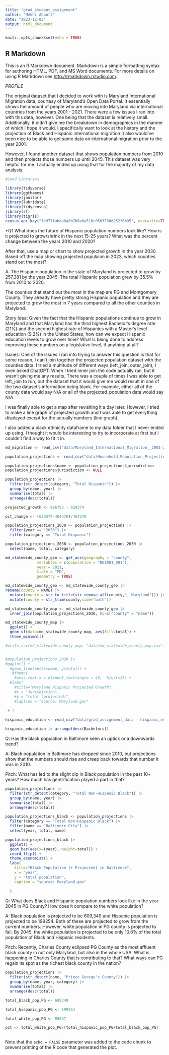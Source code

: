```yaml
---
title: "grad_student_assignment"
author: "Mekhi Abbott"
date: "2023-12-03"
output: html_document
---
```


```r
knitr::opts_chunk$set(echo = TRUE)
```

## R Markdown

This is an R Markdown document. Markdown is a simple formatting syntax for authoring HTML, PDF, and MS Word documents. For more details on using R Markdown see <http://rmarkdown.rstudio.com>.

*PROFILE*

The original dataset that I decided to work with is Maryland International Migration data, courtesy of Maryland's Open Data Portal. It essentially shows the amount of people who are moving into Maryland via international countries from the years 2001 - 2021. There were a few issues I ran into with this data, however. One being that the dataset is relatively small. Additionally, it didn't give me the breakdown in demographics in the manner of which I hope it would. I specifically want to look at the history and the projection of Black and Hispanic international migration.It also would've been nice to be able to get some data on international migration prior to the year 2001. 

However, I found another dataset that shows population numbers from 2010 and then projects those numbers up until 2045. This dataset was very helpful for me. I actually ended up using that for the majority of my data analysis.

```r
#Load Libraries

library(tidyverse)
library(ggthemes)
library(janitor)
library(lubridate)
library(tidycensus)
library(sf)
library(tigris)
census_api_key("fe977fabda8a0b7b6a0a516c0563730d252f6b35", overwrite=TRUE)

```

*Q1
What does the future of Hispanic population numbers look like? How is it projected to grow/shrink in the next 15-25 years? What was the percent change between the years 2010 and 2020?

After that, use a map or chart to show projected growth in the year 2030. Based off the map showing projected populaion in 2023, which counties stand out the most?

A: The Hispanic population in the state of Maryland is projected to grow by 257,381 by the year 2045. The total Hispanic population grew by 35.5% from 2010 to 2020. 

The counties that stand out the most in the map are PG and Montgomery County. They already have pretty strong Hispanic population and they are projected to grow the most in 7 years compared to all the other counties in Maryland.

Story Idea: Given the fact that the Hispanic populations continue to grow in Maryland and that Maryland has the third highest Bachelor's degree rate (21%) and the second highest rate of Hispanics with a Master's level education (9.2%) in the United States, how can we expect Hispanic education levels to grow over time? What is being done to address improving these numbers on a legislative level, if anything at all? 

Issues: One of the issues I ran into trying to answer this question is that for some reason, I can't join together the projected population dataset with the counties data. I tried a multitude of different ways (left_join, outer_join), I even asked ChatGPT. When I tried inner join the code actually ran, but it wasn't giving me any results. There was a couple of times I was able to get left_join to run, but the dataset that it would give me would result in one of the two dataset's information being blank. For example, either all of the county data would say N/A or all of the projected_population data would say N/A. 

I was finally able to get a map after revisiting it a day later. However, I tried to make a line graph of projected growth and I was able to get everything displayed except for the actually numbers (line graph).

I also added a black ethnicity dataframe to my data folder that I never ended up using. I thought it would be interesting to try to incorporate at first but I couldn't find a way to fit it in. 


```r
md_migration <- read_csv("data/Maryland_International_Migration__2001-2021.csv")

population_projections <- read_csv("data/Household_Population_Projections_for_Non-Hispanic_White_and_All_Other_by_Age__Sex_and_Race.csv") |> clean_names()

population_projections$name <- population_projections$jurisdiction
population_projections$jurisdiction <- NULL

population_projections |> 
  filter(str_detect(category, "Total Hispanic")) |>
  group_by(name, year) |>
  summarise(total) |>
  arrange(desc(total))

projected_growth <- 886755 - 629374

pct_change <- (629374-464376)/464376

population_projections_2030 <- population_projections |>
  filter(year == "2030") |> 
  filter(category == "Total Hispanic")

population_projections_2030 <- population_projections_2030 |>
  select(name, total, category)

md_statewide_county_geo <- get_acs(geography = "county",
              variables = c(population = "B01001_001"),
              year = 2021,
              state = "MD",
              geometry = TRUE)

md_statewide_county_geo <- md_statewide_county_geo |>
rename(county = NAME) |>
  mutate(county = str_to_title(str_remove_all(county,", Maryland"))) |>
  mutate(county = str_trim(county,side="both"))

md_statewide_county_map <- md_statewide_county_geo |>
  inner_join(population_projections_2030, by=c("county" = "name"))

md_statewide_county_map |>
  ggplot() +
  geom_sf(data=md_statewide_county_map, aes(fill=total)) +
  theme_minimal()

#write_csv(md_statewide_county_map, "data/md_statewide_county_map.csv")


#population_projections_2030 |>
#ggplot() +
  #geom_line(aes(x=name, y=total)) +
   #theme(
    #axis.text.x = element_text(angle = 45,  hjust=1)) +
  #labs(
    #title="Maryland Hispanic Projected Growth",
    #x = "Jurisdiction",
    #y = "total (projected)",
    #caption = "source: Maryland.gov" 
    
 # )

hispanic_education <- read_csv("data/grad_assignment_data - hispanic_education.csv")

hispanic_education |> arrange(desc(Bachelors))


```
Q: Has the black population in Baltimore seen an uptick or a downwards trend? 

A: Black population in Baltimore has dropped since 2010, but projections show that the numbers should rise and creep back towards that number it was in 2010. 

Pitch: What has led to the slight dip in Black population in the past 10+ years? How much has gentrification played a part in that?
```r

population_projections |>
  filter(str_detect(category, "Total Non-Hispanic Black")) |>
  group_by(name, year) |>
  summarise(total) |>
  arrange(desc(total))

population_projections_black <- population_projections |>
  filter(category == "Total Non-Hispanic Black") |>
  filter(name == "Baltimore City") |>
  select(year, total, name)

population_projections_black |>
  ggplot() +
  geom_bar(aes(x=(year), weight=total)) +
  coord_flip() + 
  theme_economist() +
  labs(
    title="Black Population (+ Projected) in Baltimore",
    x = "year",
    y = "total population",
    caption = "source: Maryland.gov"
    
  )


```
Q: What does Black and Hispanic population numbers look like in the year 2045 in PG County? How does it compare to the white population?

A: Black population is projected to be 609,349 and Hispanic population is projected to be 199254. Both of these are projected to grow from the current numbers. However, white population in PG county is projected to fall. By 2045, the white population is projected to be only 10.6% of the total population of Black and Hispanic residents. 

Pitch: Recently, Charles County eclipsed PG County as the most affluent black county in not only Maryland, but also in the whole USA. What is happening in Charles County that is contributing to that? What ways can PG regain its spot as the richest black county in the nation?

```r
population_projections |>
  filter(str_detect(name, "Prince George's County")) |>
  group_by(name, year, category) |>
  summarise(total) |>
  arrange(desc(total))

total_black_pop_PG <- 609349

total_hispanic_pop_PG <- 199254

total_white_pop_PG <- 85637

pct <- total_white_pop_PG/(total_hispanic_pop_PG+total_black_pop_PG)
  

```


Note that the `echo = FALSE` parameter was added to the code chunk to prevent printing of the R code that generated the plot.
